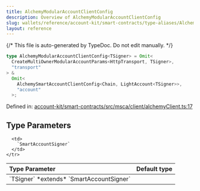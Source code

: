 ```yaml
---
title: AlchemyModularAccountClientConfig
description: Overview of AlchemyModularAccountClientConfig
slug: wallets/reference/account-kit/smart-contracts/type-aliases/AlchemyModularAccountClientConfig
layout: reference
---
```


{/* This file is auto-generated by TypeDoc. Do not edit manually. */}

```ts
type AlchemyModularAccountClientConfig<TSigner> = Omit<
  CreateMultiOwnerModularAccountParams<HttpTransport, TSigner>,
  "transport"
> &
  Omit<
    AlchemySmartAccountClientConfig<Chain, LightAccount<TSigner>>,
    "account"
  >;
```

Defined in: [account-kit/smart-contracts/src/msca/client/alchemyClient.ts:17](https://github.com/alchemyplatform/aa-sdk/blob/0cc60e9f694c242d91befdaa2f26cdec3ee389c5/account-kit/smart-contracts/src/msca/client/alchemyClient.ts#L17)

## Type Parameters

<table>
  <thead>
    <tr>
      <th align="left">Type Parameter</th>
      <th align="left">Default type</th>
    </tr>
  </thead>

  <tbody>
    <tr>
      <td>
        `TSigner` *extends* `SmartAccountSigner`
      </td>

      <td>
        `SmartAccountSigner`
      </td>
    </tr>

  </tbody>
</table>
